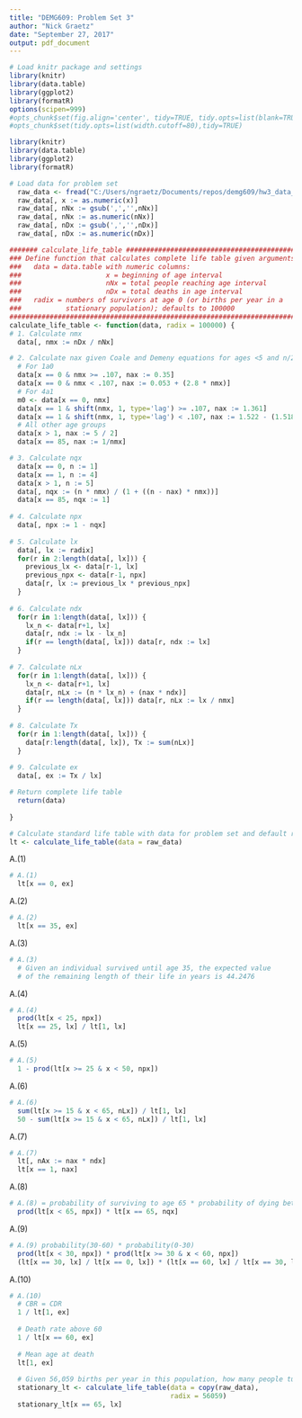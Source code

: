 ```yaml
---
title: "DEMG609: Problem Set 3"
author: "Nick Graetz"
date: "September 27, 2017"
output: pdf_document
---
```

  
```r
# Load knitr package and settings
library(knitr)
library(data.table)
library(ggplot2)
library(formatR)
options(scipen=999)
#opts_chunk$set(fig.align='center', tidy=TRUE, tidy.opts=list(blank=TRUE, width.cutoff=40), warning=FALSE,message=FALSE)
#opts_chunk$set(tidy.opts=list(width.cutoff=80),tidy=TRUE)
```

\small
```r
library(knitr)
library(data.table)
library(ggplot2)
library(formatR)

# Load data for problem set
  raw_data <- fread("C:/Users/ngraetz/Documents/repos/demg609/hw3_data_clean.csv")
  raw_data[, x := as.numeric(x)]
  raw_data[, nNx := gsub(',','',nNx)]
  raw_data[, nNx := as.numeric(nNx)]
  raw_data[, nDx := gsub(',','',nDx)]
  raw_data[, nDx := as.numeric(nDx)]

####### calculate_life_table ###########################################
### Define function that calculates complete life table given arguments:
###   data = data.table with numeric columns:
###                     x = beginning of age interval
###                     nNx = total people reaching age interval
###                     nDx = total deaths in age interval
###   radix = numbers of survivors at age 0 (or births per year in a
###           stationary population); defaults to 100000
########################################################################
calculate_life_table <- function(data, radix = 100000) {
# 1. Calculate nmx
  data[, nmx := nDx / nNx]

# 2. Calculate nax given Coale and Demeny equations for ages <5 and n/2 for others.
  # For 1a0
  data[x == 0 & nmx >= .107, nax := 0.35]
  data[x == 0 & nmx < .107, nax := 0.053 + (2.8 * nmx)]
  # For 4a1
  m0 <- data[x == 0, nmx]
  data[x == 1 & shift(nmx, 1, type='lag') >= .107, nax := 1.361]
  data[x == 1 & shift(nmx, 1, type='lag') < .107, nax := 1.522 - (1.518 * m0)]
  # All other age groups
  data[x > 1, nax := 5 / 2]
  data[x == 85, nax := 1/nmx]

# 3. Calculate nqx
  data[x == 0, n := 1]
  data[x == 1, n := 4]
  data[x > 1, n := 5]
  data[, nqx := (n * nmx) / (1 + ((n - nax) * nmx))]
  data[x == 85, nqx := 1]
  
# 4. Calculate npx
  data[, npx := 1 - nqx]
  
# 5. Calculate lx
  data[, lx := radix]
  for(r in 2:length(data[, lx])) {
    previous_lx <- data[r-1, lx]
    previous_npx <- data[r-1, npx]
    data[r, lx := previous_lx * previous_npx]
  }
  
# 6. Calculate ndx
  for(r in 1:length(data[, lx])) {
    lx_n <- data[r+1, lx]
    data[r, ndx := lx - lx_n]
    if(r == length(data[, lx])) data[r, ndx := lx]
  }
  
# 7. Calculate nLx
  for(r in 1:length(data[, lx])) {
    lx_n <- data[r+1, lx]
    data[r, nLx := (n * lx_n) + (nax * ndx)]
    if(r == length(data[, lx])) data[r, nLx := lx / nmx]
  }
  
# 8. Calculate Tx
  for(r in 1:length(data[, lx])) {
    data[r:length(data[, lx]), Tx := sum(nLx)]
  }
  
# 9. Calculate ex
  data[, ex := Tx / lx]

# Return complete life table
  return(data)
  
}

# Calculate standard life table with data for problem set and default radix
lt <- calculate_life_table(data = raw_data)
```
\large
\vspace{12pt}
A.(1) 
\linebreak

\small
```r
# A.(1)
  lt[x == 0, ex]
```
\large
\vspace{12pt}
A.(2) 
\linebreak

\small
```r
# A.(2)
  lt[x == 35, ex]
```
\large
\vspace{12pt}
A.(3) 
\linebreak

\small
```r
# A.(3)
  # Given an individual survived until age 35, the expected value
  # of the remaining length of their life in years is 44.2476

```
\large
\vspace{12pt}
A.(4) 
\linebreak

\small
```r
# A.(4)
  prod(lt[x < 25, npx])
  lt[x == 25, lx] / lt[1, lx]
```
\large
\vspace{12pt}
A.(5) 
\linebreak

\small
```r
# A.(5)
  1 - prod(lt[x >= 25 & x < 50, npx])
```
\large
\vspace{12pt}
A.(6) 
\linebreak

\small
```r
# A.(6)
  sum(lt[x >= 15 & x < 65, nLx]) / lt[1, lx]
  50 - sum(lt[x >= 15 & x < 65, nLx]) / lt[1, lx]
```
\large
\vspace{12pt}
A.(7) 
\linebreak

\small
```r
# A.(7)
  lt[, nAx := nax * ndx]
  lt[x == 1, nax]
```
\large
\vspace{12pt}
A.(8) 
\linebreak

\small
```r
# A.(8) = probability of surviving to age 65 * probability of dying between 65-69
  prod(lt[x < 65, npx]) * lt[x == 65, nqx]
```
\large
\vspace{12pt}
A.(9) 
\linebreak

\small
```r
# A.(9) probability(30-60) * probability(0-30)
  prod(lt[x < 30, npx]) * prod(lt[x >= 30 & x < 60, npx])
  (lt[x == 30, lx] / lt[x == 0, lx]) * (lt[x == 60, lx] / lt[x == 30, lx])
```
\large
\vspace{12pt}
A.(10) 
\linebreak

\small
```r
# A.(10)
  # CBR = CDR
  1 / lt[1, ex]
  
  # Death rate above 60
  1 / lt[x == 60, ex]
  
  # Mean age at death
  lt[1, ex]
  
  # Given 56,059 births per year in this population, how many people turn 65 each year?
  stationary_lt <- calculate_life_table(data = copy(raw_data),
                                        radix = 56059)
  stationary_lt[x == 65, lx]
```  
